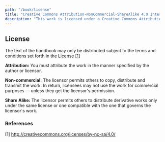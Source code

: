 ```yaml
---
path: "/book/license"
title: "Creative Commons Attribution-NonCommercial-ShareAlike 4.0 International License"
description: "This work is licensed under a Creative Commons Attribution-NonCommercial-ShareAlike 4.0 International License."
---
```


## License

The text of the handbook may only be distributed subject to the terms and conditions set forth in the License [[1]](#references)

**Attribution:** You must attribute the work in the manner specified by the author or licensor.

**Non-commercial:** The licensor permits others to copy, distribute and transmit the work. In return, licensees may not use the work for commercial purposes — unless they get the licensor's permission.

**Share Alike:** The licensor permits others to distribute derivative works only under the same license or one compatible with the one that governs the licensor's work.

### References

[1] http://creativecommons.org/licenses/by-nc-sa/4.0/

